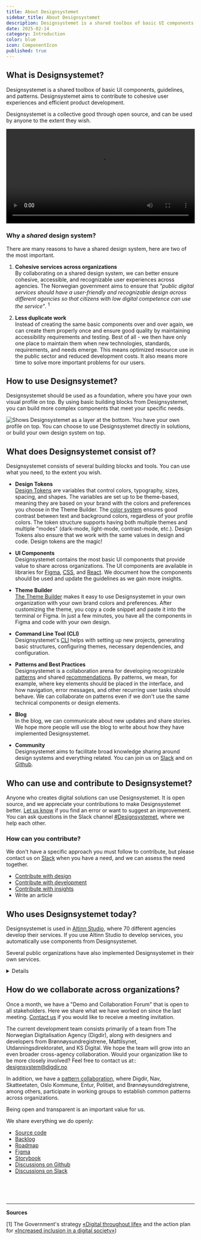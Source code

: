 ```yaml
---
title: About Designsystemet
sidebar_title: About Designsystemet
description: Designsystemet is a shared toolbox of basic UI components, guidelines, and patterns that are valuable to share across the public sector.
date: 2025-02-14
category: Introduction
color: blue
icon: ComponentIcon
published: true
---
```


## What is Designsystemet?
Designsystemet is a shared toolbox of basic UI components, guidelines, and patterns. Designsystemet aims to contribute to cohesive user experiences and efficient product development.

Designsystemet is a collective good through open source, and can be used by anyone to the extent they wish.

<video controls preload="metadata" width="100%">
  <source src="/videos/designsystemet/designsystemet-info.mp4" type="video/mp4" />
  <track
    label="Norsk"
    kind="subtitles"
    srcLang="nb"
    src="/videos/designsystemet/designsystemet-info-no.vtt"
  />
  <track
    label="English"
    kind="subtitles"
    srcLang="en"
    src="/videos/designsystemet/designsystemet-info-en.vtt"
    default
  />
  Your browser does not support the video tag.
</video>

### Why a _shared_ design system?
There are many reasons to have a shared design system, here are two of the most important.

1. **Cohesive services across organizations** \
By collaborating on a shared design system, we can better ensure cohesive, accessible, and recognizable user experiences across agencies. The Norwegian government aims to ensure that _"public digital services should have a user-friendly and recognizable design across different agencies so that citizens with low digital competence can use the service"_. <sup>1</sup>

2. **Less duplicate work** \
Instead of creating the same basic components over and over again, we can create them properly once and ensure good quality by maintaining accessibility requirements and testing. Best of all - we then have only one place to maintain them when new technologies, standards, requirements, and needs emerge. This means optimized resource use in the public sector and reduced development costs. It also means more time to solve more important problems for our users.

## How to use Designsystemet?

Designsystemet should be used as a foundation, where you have your own visual profile on top. By using basic building blocks from Designsystemet, you can build more complex components that meet your specific needs.

<Image
  src='/img/lagvis-bruk.png'
  alt='Shows Designsystemet as a layer at the bottom. You have your own profile on top. You can choose to use Designsystemet directly in solutions, or build your own design system on top.'
  boxShadow={false}
  caption='Some choose to build their own design system on top of Designsystemet, while others use it directly in solutions.'
/>

## What does Designsystemet consist of?

Designsystemet consists of several building blocks and tools. You can use what you need, to the extent you wish.

- **Design Tokens** \
  [Design Tokens](/en/fundamentals/designelements/design-tokens) are variables that control colors, typography, sizes, spacing, and shapes. The variables are set up to be theme-based, meaning they are based on your brand with the colors and preferences you choose in the Theme Builder. The [color system](/en/fundamentals/for-designers/colorsystem) ensures good contrast between text and background colors, regardless of your profile colors. The token structure supports having both multiple themes and multiple "modes" (dark-mode, light-mode, contrast-mode, etc.). Design Tokens also ensure that we work with the same values in design and code. Design tokens are the magic!

- **UI Components** \
  Designsystemet contains the most basic UI components that provide value to share across organizations. The UI components are available in libraries for [Figma](https://www.figma.com/@designsystemet), [CSS](https://www.npmjs.com/package/@digdir/designsystemet-css), and [React](https://www.npmjs.com/package/@digdir/designsystemet-react). We document how the components should be used and update the guidelines as we gain more insights.

- **Theme Builder** \
[The Theme Builder](https://theme.designsystemet.no/) makes it easy to use Designsystemet in your own organization with your own brand colors and preferences. After customizing the theme, you copy a code snippet and paste it into the terminal or Figma. In just a few minutes, you have all the components in Figma and code with your own design.

- **Command Line Tool (CLI)** \
Designsystemet's [CLI](https://www.npmjs.com/package/@digdir/designsystemet) helps with setting up new projects, generating basic structures, configuring themes, necessary dependencies, and configuration.

- **Patterns and Best Practices** \
  Designsystemet is a collaboration arena for developing recognizable [patterns](/en/patterns) and shared [recommendations](/en/best-practices). By patterns, we mean, for example, where key elements should be placed in the interface, and how navigation, error messages, and other recurring user tasks should behave. We can collaborate on patterns even if we don't use the same technical components or design elements.

- **Blog** \
  In the blog, we can communicate about new updates and share stories. We hope more people will use the blog to write about how they have implemented Designsystemet.

- **Community** \
Designsystemet aims to facilitate broad knowledge sharing around design systems and everything related. You can join us on [Slack](http://designsystemet.no/slack) and on [Github](https://github.com/digdir/designsystemet/discussions/categories/samarbeid-m%C3%B8nster-for-innbyggertjenester).

## Who can use and contribute to Designsystemet?

Anyone who creates digital solutions can use Designsystemet. It is open source, and we appreciate your contributions to make Designsystemet better. [Let us know](https://github.com/digdir/designsystemet/issues/new/choose) if you find an error or want to suggest an improvement. You can ask questions in the Slack channel [#Designsystemet](https://designsystemet.no/slack), where we help each other.

### How can you contribute?

We don't have a specific approach you must follow to contribute, but please contact us on [Slack](https://designsystemet.no/slack) when you have a need, and we can assess the need together.

- [Contribute with design](/en/fundamentals/for-designers/contribute-in-figma)
- [Contribute with development](https://github.com/digdir/designsystemet/blob/main/CONTRIBUTING.md)
- [Contribute with insights](https://github.com/digdir/innsiktsbibliotek)
- Write an article

## Who uses Designsystemet today?

Designsystemet is used in [Altinn Studio](https://altinn.studio/), where 70 different agencies develop their services. If you use Altinn Studio to develop services, you automatically use components from Designsystemet.

Several public organizations have also implemented Designsystemet in their own services.

<Card data-color='neutral'>
  <Details>
    <DetailsSummary>Examples of use</DetailsSummary>
    <DetailsContent>
    - [Norwegian Food Safety Authority](https://www.mattilsynet.no/) is building their design system on top of Designsystemet.
- [Norwegian Directorate for Education and Training](https://www.udir.no/) is building their design system on top of Designsystemet.
- [Brønnøysund Register Centre](https://www.brreg.no/) has implemented Designsystemet on e.g., [Business Information](https://virksomhet.brreg.no/nb/oppslag/enheter) and [Support Register](https://stotte.brreg.no/nb/oppslag/stoettetildeling).
- [Data.norge.no](https://data.norge.no) uses tokens, components, and patterns from Designsystemet.
- [Norwegian Customs](https://www.toll.no/) has implemented Designsystemet on their websites.
- [KS Digital](https://ksdigital.no) has implemented Designsystemet on sites including [ledsagerbevis.no](https://ledsagerbevis.no/).
- [Norwegian Labour Inspection Authority](https://www.arbeidstilsynet.no/) has implemented Designsystemet on their websites.
- [Help pages for shared solutions](https://eid.difi.no/nb) uses tokens and components from Designsystemet.
- [Digdir.no](https://www.digdir.no/), [UU-tilsynet](https://www.uutilsynet.no/), [UU-status](https://uustatus.no/), [collaboration portal](https://samarbeid.digdir.no/) use tokens from Designsystemet.

<br/>

Do you know of another solution that uses Designsystemet? \
We'd love to hear from you, [send us an email](mailto:designsystem@digdir.no)!
    </DetailsContent>
  </Details>
</Card>

## How do we collaborate across organizations?
Once a month, we have a "Demo and Collaboration Forum" that is open to all stakeholders. Here we share what we have worked on since the last meeting. [Contact us](mailto:designsystem@digdir.no) if you would like to receive a meeting invitation.

The current development team consists primarily of a team from The Norwegian Digitalisation Agency (Digdir), along with designers and developers from Brønnøysundregistrene, Mattilsynet, Utdanningsdirektoratet, and KS Digital. We hope the team will grow into an even broader cross-agency collaboration. Would your organization like to be more closely involved? Feel free to contact us at::
[designsystem@digdir.no](mailto:designsystem@digdir.no)

In addition, we have a [pattern collaboration](/en/patterns), where Digdir, Nav, Skatteetaten, Oslo Kommune, Entur, Politiet, and Brønnøysunddregistrene, among others, participate in working groups to establish common patterns across organizations.

Being open and transparent is an important value for us.

We share everything we do openly:
- [Source code](https://github.com/digdir/designsystemet)
- [Backlog](https://github.com/orgs/digdir/projects/3/views/1)
- [Roadmap](https://github.com/orgs/digdir/projects/3/views/30)
- [Figma](https://www.figma.com/@designsystemet)
- [Storybook](https://storybook.designsystemet.no)
- [Discussions on Github](https://github.com/digdir/designsystemet/discussions)
- [Discussions on Slack](https://www.designsystemet.no/slack)

<br />
<br />
<br />

---

**Sources**

[1] The Government's strategy [«Digital throughout life»](https://www.regjeringen.no/contentassets/8f8751780e9749bfa8946526b51f10f4/digital-hele-livet.pdf)
and the action plan for [«Increased inclusion in a digital society»](https://www.regjeringen.no/no/dokumenter/handlingsplan-for-auka-inkludering-i-eit-digitalt-samfunn/id2984233/))
